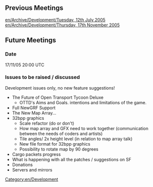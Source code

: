 [[Category:en/Development]]

==Previous Meetings==
[[en/Archive/Development/Tuesday, 12th July 2005]]<br />
[[en/Archive/Development/Thursday, 17th November 2005]]

==Future Meetings==
===Date===
17/11/05 20:00 UTC

===Issues to be raised / discussed===

Development issues only, no new feature suggestions!
*The Future of Open Transport Tycoon Deluxe
** OTTD's Aims and Goals. intentions and limitations of the game.
*Full NewGRF Support
*The New Map Array...
* 32bpp graphics
** Scale refactor (do or don't)
** How map array and GFX need to work together (communication between the needs of coders and artists)
** Tile angles/ 2x height level (in relation to map array talk)
** New file format for 32bpp graphics
** Possibility to rotate map by 90 degrees
* Cargo packets progress
* What is happening with all the patches / suggestions on SF
* Donations
* Servers and mirrors